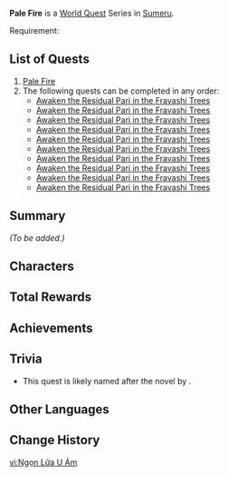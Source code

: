 {{Meta
|missing_summary = yes
}}
{{Chapter Infobox
|image  = Pale Fire Chapter.png
|type   = World
|region = Sumeru
}}
'''Pale Fire''' is a [[World Quest]] Series in [[Sumeru]].

Requirement: {{Quest|The Splendorous Sky That Day|display=fullSentence|requirements=1}}

==List of Quests==
# [[Pale Fire (Quest)|Pale Fire]]
# The following quests can be completed in any order:
#* [[Awaken the Residual Pari in the Fravashi Trees (North Tunigi Hollow 1)|Awaken the Residual Pari in the Fravashi Trees]]
#* [[Awaken the Residual Pari in the Fravashi Trees (Northwest Tunigi Hollow)|Awaken the Residual Pari in the Fravashi Trees]]
#* [[Awaken the Residual Pari in the Fravashi Trees (Asipattravana Swamp)|Awaken the Residual Pari in the Fravashi Trees]]
#* [[Awaken the Residual Pari in the Fravashi Trees (North Tunigi Hollow 2)|Awaken the Residual Pari in the Fravashi Trees]]
#* [[Awaken the Residual Pari in the Fravashi Trees (West Temir Mountains 1)|Awaken the Residual Pari in the Fravashi Trees]]
#* [[Awaken the Residual Pari in the Fravashi Trees (East Tunigi Hollow)|Awaken the Residual Pari in the Fravashi Trees]]
#* [[Awaken the Residual Pari in the Fravashi Trees (Hangeh Afrasiyab)|Awaken the Residual Pari in the Fravashi Trees]]
#* [[Awaken the Residual Pari in the Fravashi Trees (Madinat al-Nuhas)|Awaken the Residual Pari in the Fravashi Trees]]
#* [[Awaken the Residual Pari in the Fravashi Trees (North Tunigi Hollow 3)|Awaken the Residual Pari in the Fravashi Trees]]
#* [[Awaken the Residual Pari in the Fravashi Trees (West Temir Mountains 2)|Awaken the Residual Pari in the Fravashi Trees]]

==Summary==
''(To be added.)''

==Characters==
{{Character Appearances|Pale Fire Chapter|type=Chapter}}

==Total Rewards==
{{Quest Rewards List|Pale Fire Chapter Quests}}

==Achievements==
{{Achievement Topic Table|quest=Pale Fire|requirements=1}}

==Trivia==
* This quest is likely named after the novel ''{{w|Pale Fire}}'' by {{w|Vladimir Nabokov}}.

==Other Languages==
{{Other Languages
|en       = Pale Fire
|zhs      = 微暗之火
|zhs_rm   = Wēiàn zhī Huǒ
|zht      = 微暗之火
|zht_rm   = Wēiàn zhī Huǒ
|zh_tl    = 
|ja       = 仄暗い炎
|ja_rm    = Honogurai Honoo
|ja_tl    = Dim Flame
|ko       = 미약한 불꽃
|ko_tl    = Weak Flame
|es       = Fuego sombrío
|es_tl    = Shadowy Fire
|fr       = Flamme vacillante
|fr_tl    = Flickering Flame
|ru       = Бледное пламя
|ru_tl    = Pale Flame
|th       = เปลวเพลิงอันมืดมน
|th_rm    = 
|th_tl    = 
|vi       = Ngọn Lửa U Ám
|vi_tl    = 
|de       = Flackernder Schimmer
|de_tl    = Flickering Shimmer
|id       = Api Yang Remang
|id_tl    = Dim Fire
|pt       = Chama Sombria
|pt_tl    = 
|tr       = Solgun Ateş
|tr_tl    = 
|it       = Fuoco fioco
|it_tl    = 
}}

==Change History==
{{Change History|3.6}}

[[vi:Ngọn Lửa U Ám]]